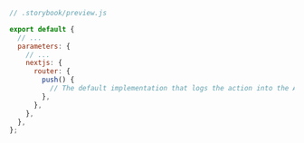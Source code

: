```js
// .storybook/preview.js

export default {
  // ...
  parameters: {
    // ...
    nextjs: {
      router: {
        push() {
          // The default implementation that logs the action into the Actions panel is lost
        },
      },
    },
  },
};
```
